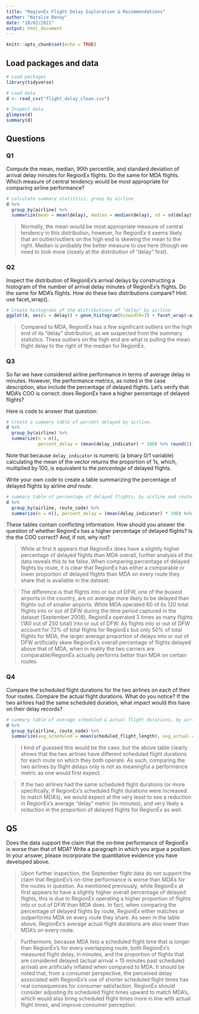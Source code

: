 ```yaml
---
title: "RegionEx Flight Delay Exploration & Recommendations"
author: "Natalie Benoy"
date: "10/02/2021"
output: html_document
---
```


```r
knitr::opts_chunk$set(echo = TRUE)
```

## Load packages and data

```r
# Load packages
library(tidyverse) 

# Load data
d <- read_csv("flight_delay_clean.csv")

# Inspect data
glimpse(d)
summary(d)

```


## Questions


### Q1

Compute the mean, median, 90th percentile, and standard deviation of arrival delay minutes for RegionEx flights. Do the same for MDA flights. Which measure of central tendency would be most appropriate for comparing airline performance?

```r
# calculate summary statistics, group by airline
d %>%
  group_by(airline) %>%
  summarize(mean = mean(delay), median = median(delay), sd = sd(delay), percentile_90 = quantile(delay, prob = .9))
```

> Normally, the mean would be most appropriate measure of central tendency in this distribution, however, for RegionEx it seems likely that an outlier/outliers on the high end is skewing the mean to the right. Median is probably the better measure to use here (though we need to look more closely at the distribution of "delay" first).

### Q2

Inspect the distribution of RegionEx's arrival delays by constructing a histogram of the number of arrival delay minutes of RegionEx's flights. Do the same for MDA's flights. How do these two distributions compare? Hint:  use facet_wrap().

```r
# Create histograms of the distributions of "delay" by airline
ggplot(d, aes(x = delay)) + geom_histogram(binwidth=3) + facet_wrap(~airline) + labs(title = "delay by carrier")
```

> Compared to MDA, RegionEx has a few significant outliers on the high end of its "delay" distribution, as we suspected from the summary statistics. These outliers on the high end are what is pulling the mean flight delay to the right of the median for RegionEx.

### Q3

So far we have considered airline performance in terms of average delay in minutes.  However, the performance metrics, as noted in the case description, also include the percentage of delayed flights.  Let's verify that MDA's COO is correct: does RegionEx have a higher percentage of delayed flights?

Here is code to answer that question:

```r
# Create a summary table of percent delayed by airline.
d %>% 
  group_by(airline) %>% 
  summarize(n = n(),
            percent_delay = (mean(delay_indicator) * 100) %>% round(1)) 

```

Note that because `delay_indicator` is numeric (a binary 0/1 variable) calculating the mean of the vector returns the proportion of 1s, which, multiplied by 100, is equivalent to the *percentage* of delayed flights.

Write your own code to create a table summarizing the percentage of delayed flights by airline *and route.*  

```r
# summary table of percentage of delayed flights, by airline and route
d %>%
  group_by(airline, route_code) %>%
  summarize(n = n(), percent_delay = (mean(delay_indicator) * 100) %>% round(1))
```

These tables contain conflicting information. How should you answer the question of whether RegionEx has a higher percentage of delayed flights?  Is the the COO correct?  And, if not, why not?

> While at first it appears that RegionEx does have a slightly higher percentage of delayed flights than MDA overall, further analysis of the data reveals this to be false. When comparing percentage of delayed flights by route, it is clear that RegionEx has either a comparable or lower proportion of delayed flights than MDA on every route they share that is available in the dataset.

> The difference is that flights into or out of DFW, one of the busiest airports in the country, are on average more likely to be delayed than flights out of smaller airports. While MDA operated 60 of its 120 total flights into or out of DFW during the time period captured in the dataset (September 2008), RegionEx operated 3 times as many flights (180 out of 250 total) into or out of DFW. As flights into or out of DFW account for 72% of total flights for RegionEx but only 50% of total flights for MDA, the larger average proportion of delays into or out of DFW artificially skew RegionEx's overall percentage of flights delayed above that of MDA, when in reality the two carriers are comparable/RegionEx actually performs better than MDA on certain routes.

### Q4

Compare the scheduled flight durations for the two airlines on each of their four routes. Compare the actual flight durations. What do you notice? If the two airlines had the same scheduled duration, what impact would this have on their delay records?

```r
# summary table of average scheduled & actual flight durations, by airline & route
d %>%
  group_by(airline, route_code) %>%
  summarize(avg_scheduled = mean(scheduled_flight_length), avg_actual = mean(actual_flight_length))
```

> I kind of guessed this would be the case, but the above table clearly shows that the two airlines have different scheduled flight durations for each route on which they both operate. As such, comparing the two airlines by flight delays only is not as meaningful a performance metric as one would first expect.

> If the two airlines had the same scheduled flight durations (or more specifically, if RegionEx's scheduled flight durations were increased to match MDA's), we would expect at the very least to see a reduction in RegionEx's average "delay" metric (in minutes), and very likely a reduction in the proportion of delayed flights for RegionEx as well.

## Q5

Does the data support the claim that the on‐time performance of RegionEx is worse than that of MDA? Write a paragraph in which you argue a position. In your answer, please incorporate the quantitative evidence you have developed above.

> Upon further inspection, the September flight data do not support the claim that RegionEx's on-time performance is worse than MDA's for the routes in question. As mentioned previously, while RegionEx at first appears to have a slightly higher overall percentage of delayed flights, this is due to RegionEx operating a higher proportion of flights into or out of DFW than MDA does. In fact, when comparing the percentage of delayed flights by route, RegionEx either matches or outperforms MDA on every route they share. As seen in the table above, RegionEx's average actual flight durations are also lower than MDA's on every route.

> Furthermore, because MDA lists a scheduled flight time that is longer than RegionEx's for every overlapping route, both RegionEx's measured flight delay, in minutes, and the proportion of flights that are considered delayed (actual arrival > 15 minutes past scheduled arrival) are artificially inflated when compared to MDA.
It should be noted that, from a consumer perspective, the perceived delay associated with RegionEx's use of shorter scheduled flight times has real consequences for consumer satisfaction. RegionEx should consider adjusting its scheduled flight times upward to match MDA's, which would also bring scheduled flight times more in line with actual flight times, and improve consumer perception.